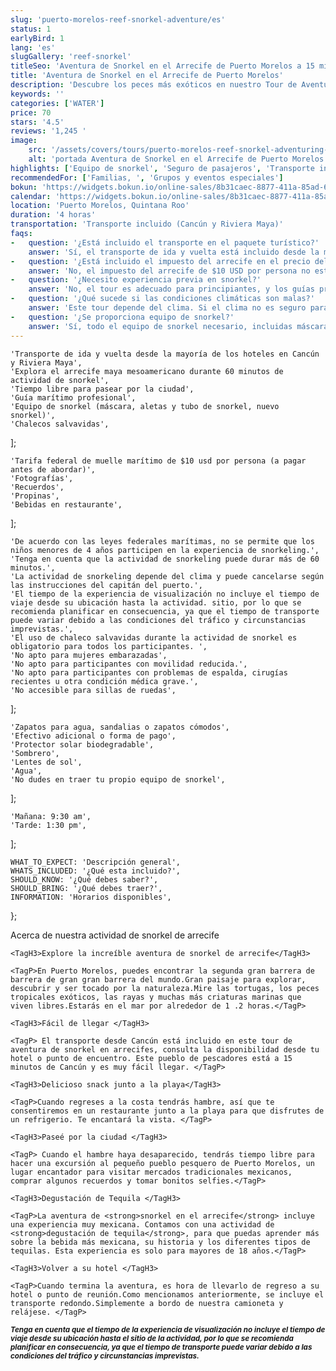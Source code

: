 ```yaml
---
slug: 'puerto-morelos-reef-snorkel-adventure/es'
status: 1
earlyBird: 1
lang: 'es'
slugGallery: 'reef-snorkel'
titleSeo: 'Aventura de Snorkel en el Arrecife de Puerto Morelos a 15 minutos de Cancún'
title: 'Aventura de Snorkel en el Arrecife de Puerto Morelos'
description: 'Descubre los peces más exóticos en nuestro Tour de Aventura de Snorkel en el Arrecife de Puerto Morelos a 15 minutos de Cancún. Siente las aguas del Caribe.'
keywords: ''
categories: ['WATER']
price: 70
stars: '4.5'
reviews: '1,245 '
image:
    src: '/assets/covers/tours/puerto-morelos-reef-snorkel-adventuring-tour-in-cancun.webp'
    alt: 'portada Aventura de Snorkel en el Arrecife de Puerto Morelos a 15 minutos de Cancún'
highlights: ['Equipo de snorkel', 'Seguro de pasajeros', 'Transporte incluido']
recommendedFor: ['Familias, ', 'Grupos y eventos especiales']
bokun: 'https://widgets.bokun.io/online-sales/8b31caec-8877-411a-85ad-682828170619/experience/670327?partialView=1'
calendar: 'https://widgets.bokun.io/online-sales/8b31caec-8877-411a-85ad-682828170619/experience-calendar/670327'
location: 'Puerto Morelos, Quintana Roo'
duration: '4 horas'
transportation: 'Transporte incluido (Cancún y Riviera Maya)'
faqs:
-   question: '¿Está incluido el transporte en el paquete turístico?'
    answer: 'Sí, el transporte de ida y vuelta está incluido desde la mayoría de los hoteles en Cancún, Riviera Maya, Playa del Carmen. Si te alojas en Tulum, por favor contáctanos con anticipación.'
-   question: '¿Está incluido el impuesto del arrecife en el precio del tour?'
    answer: 'No, el impuesto del arrecife de $10 USD por persona no está incluido y debe pagarse a la llegada.'
-   question: '¿Necesito experiencia previa en snorkel?'
    answer: 'No, el tour es adecuado para principiantes, y los guías proporcionarán instrucciones y asistencia.'
-   question: '¿Qué sucede si las condiciones climáticas son malas?'    
    answer: 'Este tour depende del clima. Si el clima no es seguro para hacer snorkel, el tour se reprogramará o proporcionaremos opciones adicionales.'
-   question: '¿Se proporciona equipo de snorkel?'
    answer: 'Sí, todo el equipo de snorkel necesario, incluidas máscaras, aletas y chalecos salvavidas, está incluido.'
---
```



    'Transporte de ida y vuelta desde la mayoría de los hoteles en Cancún y Riviera Maya',
    'Explora el arrecife maya mesoamericano durante 60 minutos de actividad de snorkel',
    'Tiempo libre para pasear por la ciudad',
    'Guía marítimo profesional',
    'Equipo de snorkel (máscara, aletas y tubo de snorkel, nuevo snorkel)',
    'Chalecos salvavidas',
];

    'Tarifa federal de muelle marítimo de $10 usd por persona (a pagar antes de abordar)',
    'Fotografías',
    'Recuerdos',
    'Propinas',
    'Bebidas en restaurante',
];

    'De acuerdo con las leyes federales marítimas, no se permite que los niños menores de 4 años participen en la experiencia de snorkeling.',
    'Tenga en cuenta que la actividad de snorkeling puede durar más de 60 minutos.',
    'La actividad de snorkeling depende del clima y puede cancelarse según las instrucciones del capitán del puerto.',
    'El tiempo de la experiencia de visualización no incluye el tiempo de viaje desde su ubicación hasta la actividad. sitio, por lo que se recomienda planificar en consecuencia, ya que el tiempo de transporte puede variar debido a las condiciones del tráfico y circunstancias imprevistas.',
    'El uso de chaleco salvavidas durante la actividad de snorkel es obligatorio para todos los participantes. ',
    'No apto para mujeres embarazadas',
    'No apto para participantes con movilidad reducida.',
    'No apto para participantes con problemas de espalda, cirugías recientes u otra condición médica grave.',
    'No accesible para sillas de ruedas',
];

    'Zapatos para agua, sandalias o zapatos cómodos',
    'Efectivo adicional o forma de pago',
    'Protector solar biodegradable',
    'Sombrero',
    'Lentes de sol',
    'Agua',
    'No dudes en traer tu propio equipo de snorkel',
];

    'Mañana: 9:30 am',
    'Tarde: 1:30 pm',
];

    WHAT_TO_EXPECT: 'Descripción general',
    WHATS_INCLUDED: '¿Qué esta incluido?',
    SHOULD_KNOW: '¿Qué debes saber?',
    SHOULD_BRING: '¿Qué debes traer?',
    INFORMATION: 'Horarios disponibles',
};

<AdditionalInfo information={information} i18n={titles} />

<Accordion client:visible title={titles.WHAT_TO_EXPECT} idHash="whatToExpect">
    <TagH2>Acerca de nuestra actividad de snorkel de arrecife</TagH2>

    <TagH3>Explore la increíble aventura de snorkel de arrecife</TagH3>

    <TagP>En Puerto Morelos, puedes encontrar la segunda gran barrera de barrera de gran gran barrera del mundo.Gran paisaje para explorar, descubrir y ser tocado por la naturaleza.Mire las tortugas, los peces tropicales exóticos, las rayas y muchas más criaturas marinas que viven libres.Estarás en el mar por alrededor de 1 .2 horas.</TagP>

    <TagH3>Fácil de llegar </TagH3>

    <TagP> El transporte desde Cancún está incluido en este tour de aventura de snorkel en arrecifes, consulta la disponibilidad desde tu hotel o punto de encuentro. Este pueblo de pescadores está a 15 minutos de Cancún y es muy fácil llegar. </TagP>

    <TagH3>Delicioso snack junto a la playa</TagH3>

    <TagP>Cuando regreses a la costa tendrás hambre, así que te consentiremos en un restaurante junto a la playa para que disfrutes de un refrigerio. Te encantará la vista. </TagP>

    <TagH3>Paseé por la ciudad </TagH3>

    <TagP> Cuando el hambre haya desaparecido, tendrás tiempo libre para hacer una excursión al pequeño pueblo pesquero de Puerto Morelos, un lugar encantador para visitar mercados tradicionales mexicanos, comprar algunos recuerdos y tomar bonitos selfies.</TagP>

    <TagH3>Degustación de Tequila </TagH3>

    <TagP>La aventura de <strong>snorkel en el arrecife</strong> incluye una experiencia muy mexicana. Contamos con una actividad de <strong>degustación de tequila</strong>, para que puedas aprender más sobre la bebida más mexicana, su historia y los diferentes tipos de tequilas. Esta experiencia es solo para mayores de 18 años.</TagP>

    <TagH3>Volver a su hotel </TagH3>

    <TagP>Cuando termina la aventura, es hora de llevarlo de regreso a su hotel o punto de reunión.Como mencionamos anteriormente, se incluye el transporte redondo.Simplemente a bordo de nuestra camioneta y relájese. </TagP>
</Accordion>

<Accordion client:visible title={titles.WHATS_INCLUDED} idHash="whatsIncluded">
    <Inclusions includes={includes} notIncludes={notIncludes} />
    <TagP><small><strong><em>Tenga en cuenta que el tiempo de la experiencia de visualización no incluye el tiempo de viaje desde su ubicación hasta el sitio de la actividad, por lo que se recomienda planificar en consecuencia, ya que el tiempo de transporte puede variar debido a las condiciones del tráfico y circunstancias imprevistas. </em></strong></small></TagP>
</Accordion>

<Accordion client:visible title={titles.SHOULD_KNOW} idHash="whatYouShouldKnow">
    <ShouldKnow shouldKnow={shouldKnow} />
</Accordion>

<Accordion client:visible title={titles.SHOULD_BRING} idHash="whatYouShouldBring">
    <ShouldBring shouldBring={shouldBring} />
</Accordion>
